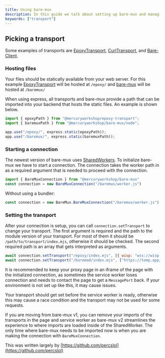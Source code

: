 ```yaml
---
title: Using bare-mux
description: In this guide we talk about setting up bare-mux and managing transports for your SW proxy.
keywords: ["transport"]
---
```


## Picking a transport

Some examples of transports are [EpoxyTransport](/transports/epoxy-transport), [CurlTransport](/transports/curl-transport), and [Bare-Client](https://github.com/MercuryWorkshop/Bare-as-module3).

### Hosting files

Your files should be statically available from your web server. For this example [EpoxyTransport](/transports/epoxy-transport) will be hosted at `/epoxy/` and [bare-mux](/transports/bare-mux) will be hosted at `/baremux/`

When using express, all transports and bare-mux provide a path that can be imported into your backend that hosts the static files. An example is shown below.

```js
import { epoxyPath } from "@mercuryworkshop/epoxy-transport";
import { baremuxPath } from "@mercuryworkshop/bare-mux/node";

app.use("/epoxy/", express.static(epoxyPath));
app.use("/baremux/", express.static(baremuxPath));
```

### Starting a connection

The newest version of bare-mux uses [SharedWorkers](https://developer.mozilla.org/en-US/docs/Web/API/SharedWorker). To initialize bare-mux we have to start a connection. The connection takes the worker path in as a required argument that is needed to proceed with the connection.

```js
import { BareMuxConnection } from "@mercuryworkshop/bare-mux"
const connection = new BareMuxConnection("/baremux/worker.js")
```

Without using a bundler:

```js
const connection = new BareMux.BareMuxConnection("/baremux/worker.js")
```

### Setting the transport

After your connection is setup, you can call `connection.setTransport` to change your transport. The first argument is required and the path to the module version of your transport. For most of them it should be `/path/to/transport/index.mjs`, otherwise it should be checked. The second required path is an array that gets interpreted as arguments.

```js
await connection.setTransport("/epoxy/index.mjs", [{ wisp: "wss://wisp.mercurywork.shop/" }]);
await connection.setTransport("/baremod/index.mjs", ["https://tomp.app/"]);

```

It is recommended to keep your proxy page in an iframe of the page with the initialized connection, as sometimes the service worker loses connection and needs to contact the page to get a `MessagePort` back. If your environment is not set up like this, it may cause issues.

Your transport should get set before the service worker is ready, otherwise this may cause a race condition and the transport may not be used for some requests.

If you are moving from bare-mux v1, you can remove your imports of the transports in the page and service worker as bare-mux v2 streamlines the experience to where imports are loaded inside of the SharedWorker. The only time where bare-mux needs to be imported now is when you are making the connection with `BareMuxConnection`.

This was written largely by [https://github.com/percslol](https://github.com/percslol)
